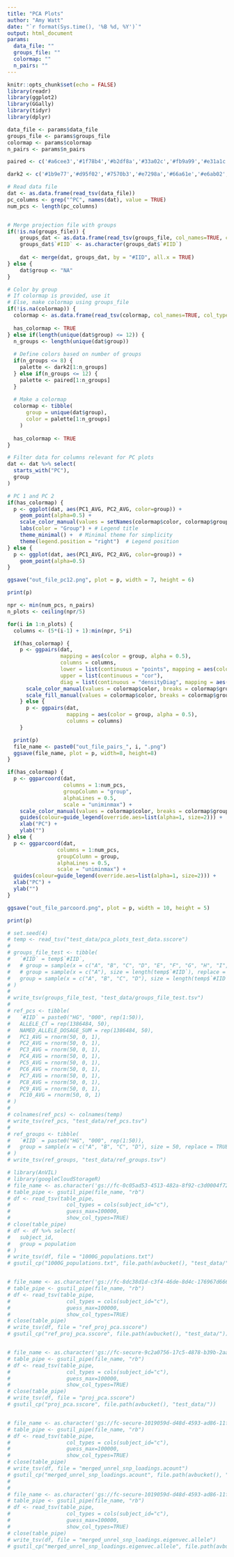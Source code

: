```yaml
---
title: "PCA Plots"
author: "Amy Watt"
date: "`r format(Sys.time(), '%B %d, %Y')`"
output: html_document
params: 
  data_file: ""
  groups_file: ""
  colormap: ""
  n_pairs: ""
---
```


```r
knitr::opts_chunk$set(echo = FALSE)
library(readr)
library(ggplot2)
library(GGally)
library(tidyr)
library(dplyr)
```

```r
data_file <- params$data_file
groups_file <- params$groups_file
colormap <- params$colormap
n_pairs <- params$n_pairs
```

```r
paired <- c('#a6cee3','#1f78b4','#b2df8a','#33a02c','#fb9a99','#e31a1c','#fdbf6f','#ff7f00','#cab2d6','#6a3d9a','#ffff99','#b15928')

dark2 <- c('#1b9e77','#d95f02','#7570b3','#e7298a','#66a61e','#e6ab02','#a6761d','#666666')
```

```r
# Read data file 
dat <- as.data.frame(read_tsv(data_file))
pc_columns <- grep("^PC", names(dat), value = TRUE)
num_pcs <- length(pc_columns)


# Merge projection file with groups
if(!is.na(groups_file)) {
    groups_dat <- as.data.frame(read_tsv(groups_file, col_names=TRUE, col_types="cc"))
    groups_dat$`#IID` <- as.character(groups_dat$`#IID`)
    
    dat <- merge(dat, groups_dat, by = "#IID", all.x = TRUE)
} else {
    dat$group <- "NA"
}

# Color by group 
# If colormap is provided, use it
# Else, make colormap using groups_file 
if(!is.na(colormap)) {
  colormap <- as.data.frame(read_tsv(colormap, col_names=TRUE, col_types="cc"))
  
  has_colormap <- TRUE
} else if(length(unique(dat$group) <= 12)) {
  n_groups <- length(unique(dat$group))
  
  # Define colors based on number of groups
  if(n_groups <= 8) {
    palette <- dark2[1:n_groups]
  } else if(n_groups <= 12) {
    palette <- paired[1:n_groups]
  } 
  
  # Make a colormap 
  colormap <- tibble(
      group = unique(dat$group),
      color = palette[1:n_groups]
    )
  
  has_colormap <- TRUE
}

# Filter data for columns relevant for PC plots
dat <- dat %>% select(
  starts_with("PC"),
  group
)
```

```r
# PC 1 and PC 2
if(has_colormap) {
  p <- ggplot(dat, aes(PC1_AVG, PC2_AVG, color=group)) +
    geom_point(alpha=0.5) +
    scale_color_manual(values = setNames(colormap$color, colormap$group)) + 
    labs(color = "Group") + # Legend title
    theme_minimal() +  # Minimal theme for simplicity
    theme(legend.position = "right")  # Legend position
} else {
  p <- ggplot(dat, aes(PC1_AVG, PC2_AVG, color=group)) +
    geom_point(alpha=0.5)
}

ggsave("out_file_pc12.png", plot = p, width = 7, height = 6)

print(p)
```

```r
npr <- min(num_pcs, n_pairs)
n_plots <- ceiling(npr/5) 

for(i in 1:n_plots) {
  columns <- (5*(i-1) + 1):min(npr, 5*i)

  if(has_colormap) {
    p <- ggpairs(dat,
                 mapping = aes(color = group, alpha = 0.5),
                 columns = columns,
                 lower = list(continuous = "points", mapping = aes(color = group)),
                 upper = list(continuous = "cor"),
                 diag = list(continuous = "densityDiag", mapping = aes(fill = group))) +
      scale_color_manual(values = colormap$color, breaks = colormap$group) +
      scale_fill_manual(values = colormap$color, breaks = colormap$group)
    } else {
      p <- ggpairs(dat,
                   mapping = aes(color = group, alpha = 0.5),
                   columns = columns)
    }

  print(p)
  file_name <- paste0("out_file_pairs_", i, ".png")
  ggsave(file_name, plot = p, width=8, height=8)
}
```

```r
if(has_colormap) {
  p <- ggparcoord(dat,
                  columns = 1:num_pcs,
                  groupColumn = "group",
                  alphaLines = 0.5,
                  scale = "uniminmax") +
    scale_color_manual(values = colormap$color, breaks = colormap$group) +
    guides(colour=guide_legend(override.aes=list(alpha=1, size=2))) +
    xlab("PC") +
    ylab("")
} else {
  p <- ggparcoord(dat,
                columns = 1:num_pcs,
                groupColumn = group,
                alphaLines = 0.5,
                scale = "uniminmax") +
  guides(colour=guide_legend(override.aes=list(alpha=1, size=2))) +
  xlab("PC") +
  ylab("")
}

ggsave("out_file_parcoord.png", plot = p, width = 10, height = 5)

print(p)
```






```r
# set.seed(4)
# temp <- read_tsv("test_data/pca_plots_test_data.sscore")
# 
# groups_file_test <- tibble(
#   `#IID` = temp$`#IID`,
#   # group = sample(x = c("A", "B", "C", "D", "E", "F", "G", "H", "I", "J", "K", "L", "M", "N"), size = length(temp$`#IID`), replace = TRUE)
#   # group = sample(x = c("A"), size = length(temp$`#IID`), replace = TRUE)
#   group = sample(x = c("A", "B", "C", "D"), size = length(temp$`#IID`), replace = TRUE)
# )
# 
# write_tsv(groups_file_test, "test_data/groups_file_test.tsv")
# 
# ref_pcs <- tibble(
#   `#IID` = paste0("HG", "000", rep(1:50)),
#   ALLELE_CT = rep(1386484, 50),
#   NAMED_ALLELE_DOSAGE_SUM = rep(1386484, 50),
#   PC1_AVG = rnorm(50, 0, 1),
#   PC2_AVG = rnorm(50, 0, 1),
#   PC3_AVG = rnorm(50, 0, 1),
#   PC4_AVG = rnorm(50, 0, 1),
#   PC5_AVG = rnorm(50, 0, 1),
#   PC6_AVG = rnorm(50, 0, 1),
#   PC7_AVG = rnorm(50, 0, 1),
#   PC8_AVG = rnorm(50, 0, 1),
#   PC9_AVG = rnorm(50, 0, 1),
#   PC10_AVG = rnorm(50, 0, 1)
# )
# 
# colnames(ref_pcs) <- colnames(temp)
# write_tsv(ref_pcs, "test_data/ref_pcs.tsv")
# 
# ref_groups <- tibble(
#   `#IID` = paste0("HG", "000", rep(1:50)),
#   group = sample(x = c("A", "B", "C", "D"), size = 50, replace = TRUE)
# )
# write_tsv(ref_groups, "test_data/ref_groups.tsv")
```


```r
# library(AnVIL)
# library(googleCloudStorageR)
# file_name <- as.character('gs://fc-0c05ad53-4513-482a-8f92-c3d0004f72bc/1000G_populations.txt')
# table_pipe <- gsutil_pipe(file_name, "rb")
# df <- read_tsv(table_pipe,
#                  col_types = cols(subject_id="c"),
#                  guess_max=100000,
#                  show_col_types=TRUE)
# close(table_pipe)
# df <- df %>% select(
#   subject_id,
#   group = population
# )
# write_tsv(df, file = "1000G_populations.txt")
# gsutil_cp("1000G_populations.txt", file.path(avbucket(), "test_data/"))


# file_name <- as.character('gs://fc-8dc38d1d-c3f4-46de-8d4c-176967d6663e/submissions/aa9d2978-dde3-4f04-9640-0663dffc386c/create_pca_projection/9b20f78c-264a-4deb-94d4-d422d09724ec/call-run_pca_projected/merged_proj_pca.sscore')
# table_pipe <- gsutil_pipe(file_name, "rb")
# df <- read_tsv(table_pipe,
#                  col_types = cols(subject_id="c"),
#                  guess_max=100000,
#                  show_col_types=TRUE)
# close(table_pipe)
# write_tsv(df, file = "ref_proj_pca.sscore")
# gsutil_cp("ref_proj_pca.sscore", file.path(avbucket(), "test_data/"))


# file_name <- as.character('gs://fc-secure-9c2a0756-17c5-4878-b39b-2aadaaf0701d/submissions/8733c969-3ec2-4016-8b98-3ef4a655472b/projected_PCA/2e22412f-42b5-4c44-bed8-98895a976452/call-run_pca_projected/merged_proj_pca.sscore')
# table_pipe <- gsutil_pipe(file_name, "rb")
# df <- read_tsv(table_pipe,
#                  col_types = cols(subject_id="c"),
#                  guess_max=100000,
#                  show_col_types=TRUE)
# close(table_pipe)
# write_tsv(df, file = "proj_pca.sscore")
# gsutil_cp("proj_pca.sscore", file.path(avbucket(), "test_data/"))


# file_name <- as.character('gs://fc-secure-1019059d-d48d-4593-ad86-11fcab5fb34f/submissions/acbc5e5d-fba1-4866-a41a-bf5f94488ddd/create_pca_projection/977df9e3-6bd0-45ee-b71c-9203c949bf7c/call-make_pca_loadings/merged_unrel_snp_loadings.acount')
# table_pipe <- gsutil_pipe(file_name, "rb")
# df <- read_tsv(table_pipe,
#                  col_types = cols(subject_id="c"),
#                  guess_max=100000,
#                  show_col_types=TRUE)
# close(table_pipe)
# write_tsv(df, file = "merged_unrel_snp_loadings.acount")
# gsutil_cp("merged_unrel_snp_loadings.acount", file.path(avbucket(), "test_data/"))
# 
# 
# file_name <- as.character('gs://fc-secure-1019059d-d48d-4593-ad86-11fcab5fb34f/submissions/acbc5e5d-fba1-4866-a41a-bf5f94488ddd/create_pca_projection/977df9e3-6bd0-45ee-b71c-9203c949bf7c/call-make_pca_loadings/merged_unrel_snp_loadings.eigenvec.allele')
# table_pipe <- gsutil_pipe(file_name, "rb")
# df <- read_tsv(table_pipe,
#                  col_types = cols(subject_id="c"),
#                  guess_max=100000,
#                  show_col_types=TRUE)
# close(table_pipe)
# write_tsv(df, file = "merged_unrel_snp_loadings.eigenvec.allele")
# gsutil_cp("merged_unrel_snp_loadings.eigenvec.allele", file.path(avbucket(), "test_data/"))
```

